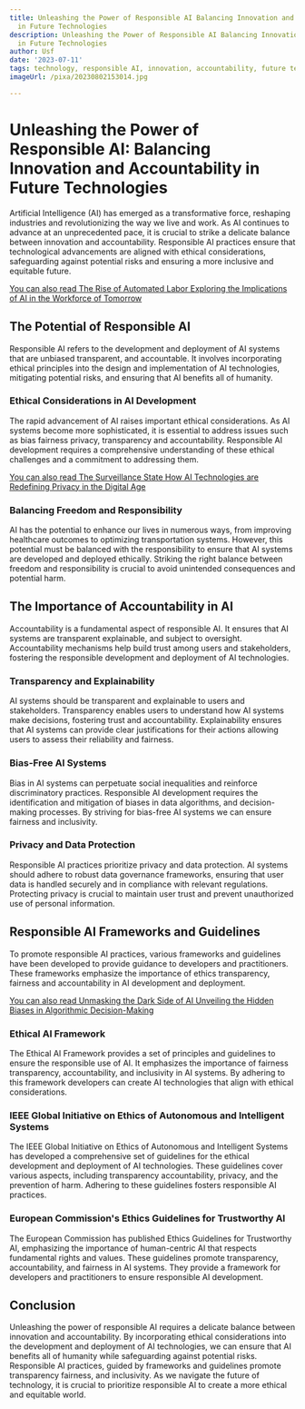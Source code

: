 ```yaml
---
title: Unleashing the Power of Responsible AI Balancing Innovation and Accountability
  in Future Technologies
description: Unleashing the Power of Responsible AI Balancing Innovation and Accountability
  in Future Technologies
author: Usf
date: '2023-07-11'
tags: technology, responsible AI, innovation, accountability, future technologies
imageUrl: /pixa/20230802153014.jpg

---
```

# Unleashing  the Power of Responsible AI: Balancing Innovation and Accountability in Future Technologies

Artificial Intelligence (AI) has emerged as a transformative force, reshaping industries and revolutionizing the way we live and work. As AI continues to  advance at  an unprecedented pace, it is crucial to strike  a delicate balance between innovation and accountability.  Responsible AI practices ensure  that technological advancements are aligned with ethical considerations,  safeguarding against  potential risks and ensuring a more inclusive and equitable future.

[You can also read The Rise of Automated Labor Exploring the Implications of AI in the Workforce of Tomorrow](The%20Rise%20of%20Automated%20Labor%20Exploring%20the%20Implications%20of%20AI%20in%20the%20Workforce%20of%20Tomorrow)


## The Potential of Responsible AI

Responsible AI refers  to the development and deployment of AI  systems that  are unbiased transparent, and accountable. It involves incorporating ethical principles into the design and implementation of AI technologies, mitigating potential risks, and ensuring that AI benefits all of humanity.

### Ethical Considerations in AI Development

The  rapid advancement of AI raises important ethical considerations. As AI systems become  more sophisticated, it is essential to  address issues such as bias  fairness privacy, transparency and  accountability. Responsible AI development requires a comprehensive understanding of these ethical challenges and a commitment to addressing them.

[You can also read The Surveillance State How AI Technologies are Redefining Privacy  in the Digital Age](The%20Surveillance%20State%20How%20AI%20Technologies%20are%20Redefining%20Privacy%20in%20the%20Digital%20Age)


### Balancing  Freedom and Responsibility

AI has  the  potential to enhance our lives in numerous ways, from improving healthcare outcomes to optimizing transportation systems. However, this potential must be balanced with  the responsibility to ensure that AI systems are developed and deployed ethically.  Striking the right balance  between freedom and responsibility is crucial to avoid unintended consequences and potential  harm.

## The Importance of Accountability in AI

Accountability  is a fundamental  aspect of responsible AI. It ensures that AI systems are transparent explainable, and subject to oversight. Accountability mechanisms help build trust among users  and  stakeholders, fostering the responsible development and deployment  of AI technologies.

### Transparency and Explainability

AI systems should be  transparent and explainable  to users and stakeholders. Transparency  enables users to understand  how  AI systems make decisions,  fostering trust and accountability. Explainability ensures that AI systems can provide clear justifications for their actions allowing users to assess their reliability  and fairness.

### Bias-Free AI Systems

Bias  in AI systems can perpetuate social inequalities and reinforce discriminatory practices. Responsible  AI development  requires the identification and mitigation of biases in data algorithms, and decision-making processes. By striving for bias-free AI systems we can ensure fairness and inclusivity.

### Privacy and Data Protection

Responsible AI practices  prioritize privacy  and data protection. AI systems should adhere to robust data  governance frameworks,  ensuring  that user data is handled  securely  and in compliance with  relevant  regulations. Protecting privacy is crucial to maintain user trust and prevent unauthorized use of personal information.

## Responsible AI Frameworks and Guidelines

To promote responsible AI practices,  various frameworks and guidelines have been developed to provide guidance to  developers and practitioners. These frameworks emphasize the importance of ethics transparency, fairness and accountability in AI development and deployment.

[You can also read Unmasking the Dark Side of AI Unveiling the Hidden Biases in Algorithmic Decision-Making](Unmasking%20the%20Dark%20Side%20of%20AI%20Unveiling%20the%20Hidden%20Biases%20in%20Algorithmic%20Decision-Making)


### Ethical AI Framework

The Ethical  AI Framework provides a set of principles and guidelines  to ensure the responsible use  of AI. It emphasizes the importance of fairness transparency, accountability, and inclusivity in AI systems. By adhering  to this framework developers can create AI technologies that align with ethical considerations.

### IEEE Global Initiative on Ethics of Autonomous and Intelligent Systems

The IEEE Global Initiative on Ethics of Autonomous and Intelligent Systems  has  developed a comprehensive set of guidelines  for the ethical development and deployment of  AI technologies. These guidelines cover various aspects, including transparency accountability, privacy, and the prevention  of harm. Adhering to these guidelines  fosters responsible AI practices.

###  European Commission's Ethics Guidelines for  Trustworthy AI

The European Commission has published  Ethics Guidelines for Trustworthy AI, emphasizing the importance of human-centric AI  that respects fundamental rights and values. These guidelines promote transparency, accountability, and  fairness in AI systems. They  provide a framework for developers and practitioners to ensure responsible AI development.

##  Conclusion

Unleashing the power of responsible AI requires a delicate balance between innovation and accountability. By incorporating  ethical  considerations into the development and deployment of AI technologies, we can ensure  that AI benefits all of humanity while safeguarding against potential  risks. Responsible AI practices,  guided by frameworks and guidelines promote transparency fairness, and inclusivity. As we navigate the future of technology, it is crucial to prioritize responsible AI to create a more ethical and  equitable world.